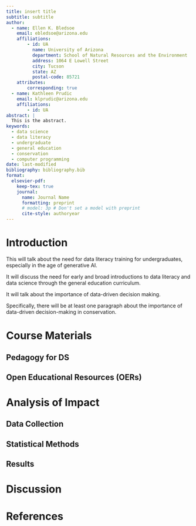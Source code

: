 ```yaml
---
title: insert title
subtitle: subtitle
author:
  - name: Ellen K. Bledsoe
    email: ebledsoe@arizona.edu
    affiliations: 
        - id: UA
          name: University of Arizona
          department: School of Natural Resources and the Environment
          address: 1064 E Lowell Street
          city: Tucson
          state: AZ
          postal-code: 85721
    attributes:
        corresponding: true
  - name: Kathleen Prudic
    email: klprudic@arizona.edu
    affiliations:
        - id: UA
abstract: |
  This is the abstract.
keywords: 
  - data science
  - data literacy
  - undergraduate
  - general education
  - conservation
  - computer programming
date: last-modified
bibliography: bibliography.bib
format:
  elsevier-pdf:
    keep-tex: true
    journal:
      name: Journal Name
      formatting: preprint
      # model: 3p # Don't set a model with preprint
      cite-style: authoryear
---
```


# Introduction

This will talk about the need for data literacy training for undergraduates, especially in the age of generative AI. 

It will discuss the need for early and broad introductions to data literacy and data science through the general education curriculum.

It will talk about the importance of data-driven decision making.

Specifically, there will be at least one paragraph about the importance of data-driven decision-making in conservation.

# Course Materials

## Pedagogy for DS

## Open Educational Resources (OERs)

# Analysis of Impact

## Data Collection

## Statistical Methods

## Results

# Discussion


# References {-}

